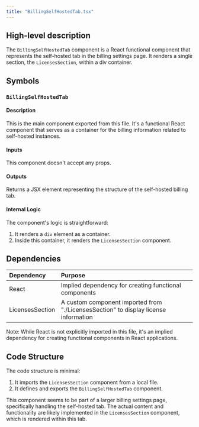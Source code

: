 ```yaml
---
title: "BillingSelfHostedTab.tsx"
---
```


## High-level description
The `BillingSelfHostedTab` component is a React functional component that represents the self-hosted tab in the billing settings page. It renders a single section, the `LicensesSection`, within a div container.

## Symbols

### `BillingSelfHostedTab`
#### Description
This is the main component exported from this file. It's a functional React component that serves as a container for the billing information related to self-hosted instances.

#### Inputs
This component doesn't accept any props.

#### Outputs
Returns a JSX element representing the structure of the self-hosted billing tab.

#### Internal Logic
The component's logic is straightforward:
1. It renders a `div` element as a container.
2. Inside this container, it renders the `LicensesSection` component.

## Dependencies
| Dependency | Purpose |
|:-----------|:--------|
| React | Implied dependency for creating functional components |
| LicensesSection | A custom component imported from "./LicensesSection" to display license information |

Note: While React is not explicitly imported in this file, it's an implied dependency for creating functional components in React applications.

## Code Structure
The code structure is minimal:
1. It imports the `LicensesSection` component from a local file.
2. It defines and exports the `BillingSelfHostedTab` component.

This component seems to be part of a larger billing settings page, specifically handling the self-hosted tab. The actual content and functionality are likely implemented in the `LicensesSection` component, which is rendered within this tab.
